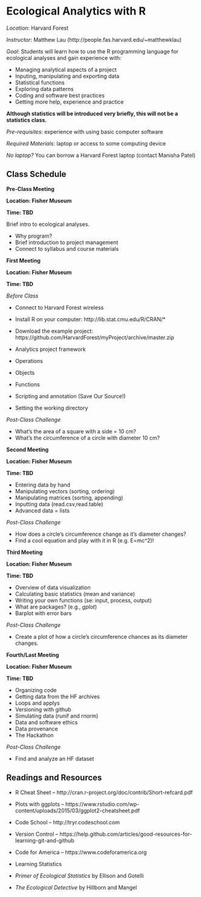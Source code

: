 Ecological Analytics with R
===========================

<!-- library(rmarkdown);render('syllabus.Rmd',);render('syllabus.Rmd',output_format='pdf_document') -->

*Location*: Harvard Forest

*Instructor*: Matthew Lau (http://people.fas.harvard.edu/~matthewklau)

*Goal*: Students will learn how to use the R programming language for
 ecological analyses and gain experience with:

- Managing analytical aspects of a project
- Inputing, manipulating and exporting data
- Statistical functions
- Exploring data patterns
- Coding and software best practices
- Getting more help, experience and practice

**Although statistics will be introduced very
briefly, this will not be a statistics class.**

*Pre-requisites*: experience with using basic computer software

*Required Materials*: laptop or access to some computing device

*No laptop?* You can borrow a Harvard Forest laptop (contact
  Manisha Patel)

Class Schedule
--------------

**Pre-Class Meeting**

**Location: Fisher Museum**

**Time: TBD**

Brief intro to ecological analyses.

- Why program? 
- Brief introduction to project management
- Connect to syllabus and course materials

**First Meeting**

**Location: Fisher Museum**

**Time: TBD**

*Before Class*

- Connect to Harvard Forest wireless
- Install R on your computer: http://lib.stat.cmu.edu/R/CRAN/*
- Download the example project: https://github.com/HarvardForest/myProject/archive/master.zip

- Analytics project framework 
<!-- (Noble 2009 =  -->
<!--   document organization, task scheduling, data management, analytics -->
<!--   management, keeping an analytics notebook) -->
- Operations
- Objects 
- Functions
- Scripting and annotation (Save Our Source!)
- Setting the working directory

*Post-Class Challenge*

- What's the area of a square with a side = 10 cm?
- What's the circumference of a circle with diameter 10 cm?

**Second Meeting**

**Location: Fisher Museum**

**Time: TBD**

- Entering data by hand
- Manipulating vectors (sorting, ordering)
- Manipulating matrices (sorting, appending)
- Inputting data (read.csv,read.table)
- Advanced data = lists

*Post-Class Challenge*

- How does a circle's circumference change as it's diameter changes?
- Find a cool equation and play with it in R (e.g. E=mc^2)!


**Third Meeting**

**Location: Fisher Museum**

**Time: TBD**


- Overview of data visualization
- Calculating basic statistics (mean and variance)
- Writing your own functions (se: input, process, output)
- What are packages? (e.g., *gplot*)
- Barplot with error bars

*Post-Class Challenge*

- Create a plot of how a circle's circumference chances as its
  diameter changes.

**Fourth/Last Meeting**

**Location: Fisher Museum**

**Time: TBD**

- Organizing code
- Getting data from the HF archives
- Loops and applys
- Versioning with github
- Simulating data (runif and rnorm)
- Data and software ethics
- Data provenance
- The Hackathon

*Post-Class Challenge*

- Find and analyze an HF dataset

Readings and Resources
----------------------
- R Cheat Sheet
-- http://cran.r-project.org/doc/contrib/Short-refcard.pdf
- Plots with ggplots
-- https://www.rstudio.com/wp-content/uploads/2015/03/ggplot2-cheatsheet.pdf
- Code School
-- http://tryr.codeschool.com
- Version Control
-- https://help.github.com/articles/good-resources-for-learning-git-and-github
- Code for America
-- https://www.codeforamerica.org

- Learning Statistics
- *Primer of Ecological Statistics* by Ellison and Gotelli
- *The Ecological Detective* by Hillborn and Mangel
